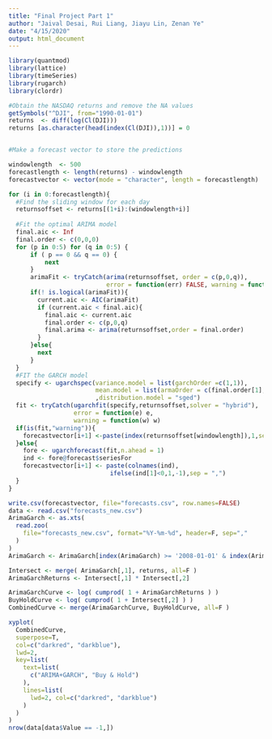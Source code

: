 ---
title: "Final Project Part 1"
author: "Jaival Desai, Rui Liang, Jiayu Lin, Zenan Ye"
date: "4/15/2020"
output: html_document
---
```{r, warning=FALSE, message=FALSE}
library(quantmod)
library(lattice)
library(timeSeries)
library(rugarch)
library(clordr)
```

```{r,warning=FALSE,message=FALSE}
#Obtain the NASDAQ returns and remove the NA values
getSymbols("^DJI", from="1990-01-01")
returns  <- diff(log(Cl(DJI)))
returns [as.character(head(index(Cl(DJI)),1))] = 0


#Make a forecast vector to store the predictions

windowlength  <- 500
forecastlength <- length(returns) - windowlength
forecastvector <- vector(mode = "character", length = forecastlength)
```

```{r}
for (i in 0:forecastlength){
  #Find the sliding window for each day
  returnsoffset <- returns[(1+i):(windowlength+i)]
  
  #Fit the optimal ARIMA model
  final.aic <- Inf
  final.order <- c(0,0,0)
  for (p in 0:5) for (q in 0:5) {
      if ( p == 0 && q == 0) {
          next
      }
      arimaFit <- tryCatch(arima(returnsoffset, order = c(p,0,q)),
                           error = function(err) FALSE, warning = function(err) FALSE)
      if(! is.logical(arimaFit)){
        current.aic <- AIC(arimaFit)
        if (current.aic < final.aic){
          final.aic <- current.aic
          final.order <- c(p,0,q)
          final.arima <- arima(returnsoffset,order = final.order)
        }
      }else{
        next
      }
  }
  #FIT the GARCH model 
  specify <- ugarchspec(variance.model = list(garchOrder =c(1,1)),
                        mean.model = list(armaOrder = c(final.order[1],final.order[3]),include.mean = TRUE)
                        ,distribution.model = "sged")
  fit <- tryCatch(ugarchfit(specify,returnsoffset,solver = "hybrid"),
                  error = function(e) e,
                  warning = function(w) w)
  if(is(fit,"warning")){
    forecastvector[i+1] <-paste(index(returnsoffset[windowlength]),1,sep = ",")
  }else{
    fore <- ugarchforecast(fit,n.ahead = 1)
    ind <- fore@forecast$seriesFor
    forecastvector[i+1] <- paste(colnames(ind),
                            ifelse(ind[1]<0,1,-1),sep = ",")
  }
}
```

```{r}
write.csv(forecastvector, file="forecasts.csv", row.names=FALSE)
data <- read.csv("forecasts_new.csv")
ArimaGarch <- as.xts( 
  read.zoo(
    file="forecasts_new.csv", format="%Y-%m-%d", header=F, sep=","
  )
)
ArimaGarch <- ArimaGarch[index(ArimaGarch) >= '2008-01-01' & index(ArimaGarch) <= '2012-01-01']
```

```{r}
Intersect <- merge( ArimaGarch[,1], returns, all=F )
ArimaGarchReturns <- Intersect[,1] * Intersect[,2]

ArimaGarchCurve <- log( cumprod( 1 + ArimaGarchReturns ) )
BuyHoldCurve <- log( cumprod( 1 + Intersect[,2] ) )
CombinedCurve <- merge(ArimaGarchCurve, BuyHoldCurve, all=F )

xyplot( 
  CombinedCurve,
  superpose=T,
  col=c("darkred", "darkblue"),
  lwd=2,
  key=list( 
    text=list(
      c("ARIMA+GARCH", "Buy & Hold")
    ),
    lines=list(
      lwd=2, col=c("darkred", "darkblue")
    )
  )
)
nrow(data[data$Value == -1,])
```

